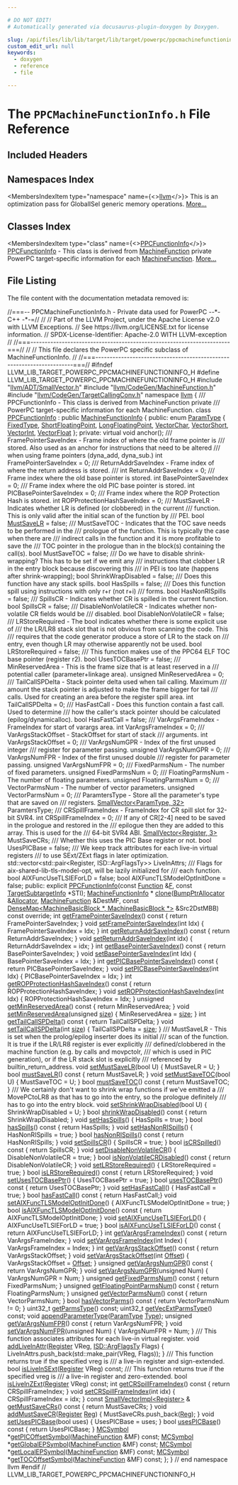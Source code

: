 ```yaml
---

# DO NOT EDIT!
# Automatically generated via docusaurus-plugin-doxygen by Doxygen.

slug: /api/files/lib/lib/target/lib/target/powerpc/ppcmachinefunctioninfo-h
custom_edit_url: null
keywords:
  - doxygen
  - reference
  - file

---
```





# The `PPCMachineFunctionInfo.h` File Reference

<DoxygenPage pluginConfig={pluginConfig}>



## Included Headers

<IncludesList>
<IncludesListItem
  filePath="llvm/ADT/SmallVector.h"
  permalink="/docs/api/files/include/include/llvm/include/llvm/adt/smallvector-h"
  isLocal="true" />
<IncludesListItem
  filePath="llvm/CodeGen/MachineFunction.h"
  permalink="/docs/api/files/include/include/llvm/include/llvm/codegen/machinefunction-h"
  isLocal="true" />
<IncludesListItem
  filePath="llvm/CodeGen/TargetCallingConv.h"
  permalink="/docs/api/files/include/include/llvm/include/llvm/codegen/targetcallingconv-h"
  isLocal="true" />
</IncludesList>

## Namespaces Index

<MembersIndex>

<MembersIndexItem
  type="namespace"
  name={<><a href="/docs/api/namespaces/llvm">llvm</a></>}>
This is an optimization pass for GlobalISel generic memory operations. <a href="/docs/api/namespaces/llvm/#details">More...</a>
</MembersIndexItem>

</MembersIndex>

## Classes Index

<MembersIndex>

<MembersIndexItem
  type="class"
  name={<><a href="/docs/api/classes/llvm/ppcfunctioninfo">PPCFunctionInfo</a></>}>
<a href="/docs/api/classes/llvm/ppcfunctioninfo">PPCFunctionInfo</a> - This class is derived from <a href="/docs/api/classes/llvm/machinefunction">MachineFunction</a> private PowerPC target-specific information for each <a href="/docs/api/classes/llvm/machinefunction">MachineFunction</a>. <a href="/docs/api/classes/llvm/ppcfunctioninfo/#details">More...</a>
</MembersIndexItem>

</MembersIndex>


## File Listing

The file content with the documentation metadata removed is:

<ProgramListing>

<Link id="l00001" /><CodeLine lineNumber="1"><span class="doxyHighlightComment">//===-- PPCMachineFunctionInfo.h - Private data used for PowerPC --&#42;- C++ -&#42;-=//</span></CodeLine>
<Link id="l00002" /><CodeLine lineNumber="2"><span class="doxyHighlightComment">//</span></CodeLine>
<Link id="l00003" /><CodeLine lineNumber="3"><span class="doxyHighlightComment">// Part of the LLVM Project, under the Apache License v2.0 with LLVM Exceptions.</span></CodeLine>
<Link id="l00004" /><CodeLine lineNumber="4"><span class="doxyHighlightComment">// See https://llvm.org/LICENSE.txt for license information.</span></CodeLine>
<Link id="l00005" /><CodeLine lineNumber="5"><span class="doxyHighlightComment">// SPDX-License-Identifier: Apache-2.0 WITH LLVM-exception</span></CodeLine>
<Link id="l00006" /><CodeLine lineNumber="6"><span class="doxyHighlightComment">//</span></CodeLine>
<Link id="l00007" /><CodeLine lineNumber="7"><span class="doxyHighlightComment">//===----------------------------------------------------------------------===//</span></CodeLine>
<Link id="l00008" /><CodeLine lineNumber="8"><span class="doxyHighlightComment">//</span></CodeLine>
<Link id="l00009" /><CodeLine lineNumber="9"><span class="doxyHighlightComment">// This file declares the PowerPC specific subclass of MachineFunctionInfo.</span></CodeLine>
<Link id="l00010" /><CodeLine lineNumber="10"><span class="doxyHighlightComment">//</span></CodeLine>
<Link id="l00011" /><CodeLine lineNumber="11"><span class="doxyHighlightComment">//===----------------------------------------------------------------------===//</span></CodeLine>
<Link id="l00012" /><CodeLine lineNumber="12"></CodeLine>
<Link id="l00013" /><CodeLine lineNumber="13"><span class="doxyHighlightPreprocessor">#ifndef LLVM&#95;LIB&#95;TARGET&#95;POWERPC&#95;PPCMACHINEFUNCTIONINFO&#95;H</span></CodeLine>
<Link id="l00014" /><CodeLine lineNumber="14"><span class="doxyHighlightPreprocessor">#define LLVM&#95;LIB&#95;TARGET&#95;POWERPC&#95;PPCMACHINEFUNCTIONINFO&#95;H</span></CodeLine>
<Link id="l00015" /><CodeLine lineNumber="15"></CodeLine>
<Link id="l00016" /><CodeLine lineNumber="16"><span class="doxyHighlightPreprocessor">#include &quot;<a href="/docs/api/files/include/include/llvm/include/llvm/adt/smallvector-h">llvm/ADT/SmallVector.h</a>&quot;</span></CodeLine>
<Link id="l00017" /><CodeLine lineNumber="17"><span class="doxyHighlightPreprocessor">#include &quot;<a href="/docs/api/files/include/include/llvm/include/llvm/codegen/machinefunction-h">llvm/CodeGen/MachineFunction.h</a>&quot;</span></CodeLine>
<Link id="l00018" /><CodeLine lineNumber="18"><span class="doxyHighlightPreprocessor">#include &quot;<a href="/docs/api/files/include/include/llvm/include/llvm/codegen/targetcallingconv-h">llvm/CodeGen/TargetCallingConv.h</a>&quot;</span></CodeLine>
<Link id="l00019" /><CodeLine lineNumber="19"></CodeLine>
<Link id="l00020" /><CodeLine lineNumber="20"><span class="doxyHighlightKeyword">namespace </span><span class="doxyHighlight"><a href="/docs/api/namespaces/llvm">llvm</a> &#123;</span></CodeLine>
<Link id="l00021" /><CodeLine lineNumber="21"></CodeLine>
<Link id="l00022" /><CodeLine lineNumber="22"><span class="doxyHighlightComment">/// PPCFunctionInfo - This class is derived from MachineFunction private</span></CodeLine>
<Link id="l00023" /><CodeLine lineNumber="23"><span class="doxyHighlightComment">/// PowerPC target-specific information for each MachineFunction.</span></CodeLine>
<Link id="l00024" /><CodeLine lineNumber="24" lineLink="/docs/api/classes/llvm/ppcfunctioninfo"><span class="doxyHighlightKeyword">class </span><span class="doxyHighlight"><a href="/docs/api/classes/llvm/ppcfunctioninfo/#a45680fddaf346fa9f135021dee44d6d1">PPCFunctionInfo</a> : </span><span class="doxyHighlightKeyword">public</span><span class="doxyHighlight"> <a href="/docs/api/structs/llvm/machinefunctioninfo">MachineFunctionInfo</a> &#123;</span></CodeLine>
<Link id="l00025" /><CodeLine lineNumber="25"><span class="doxyHighlightKeyword">public</span><span class="doxyHighlight">:</span></CodeLine>
<Link id="l00026" /><CodeLine lineNumber="26" lineLink="/docs/api/classes/llvm/ppcfunctioninfo/#a9da044d39cfcc02b98bfea5875d52741"><span class="doxyHighlight">  </span><span class="doxyHighlightKeyword">enum</span><span class="doxyHighlight"> <a href="/docs/api/classes/llvm/ppcfunctioninfo/#a9da044d39cfcc02b98bfea5875d52741">ParamType</a> &#123;</span></CodeLine>
<Link id="l00027" /><CodeLine lineNumber="27" lineLink="/docs/api/classes/llvm/ppcfunctioninfo/#a9da044d39cfcc02b98bfea5875d52741ac1eb69276891dcaa08117c70d0a0b3f2"><span class="doxyHighlight">    <a href="/docs/api/classes/llvm/ppcfunctioninfo/#a9da044d39cfcc02b98bfea5875d52741ac1eb69276891dcaa08117c70d0a0b3f2">FixedType</a>,</span></CodeLine>
<Link id="l00028" /><CodeLine lineNumber="28" lineLink="/docs/api/classes/llvm/ppcfunctioninfo/#a9da044d39cfcc02b98bfea5875d52741a89f039ab40a3bfa539224842c160c16c"><span class="doxyHighlight">    <a href="/docs/api/classes/llvm/ppcfunctioninfo/#a9da044d39cfcc02b98bfea5875d52741a89f039ab40a3bfa539224842c160c16c">ShortFloatingPoint</a>,</span></CodeLine>
<Link id="l00029" /><CodeLine lineNumber="29" lineLink="/docs/api/classes/llvm/ppcfunctioninfo/#a9da044d39cfcc02b98bfea5875d52741a2ec7e764450e737919998918bb8650fe"><span class="doxyHighlight">    <a href="/docs/api/classes/llvm/ppcfunctioninfo/#a9da044d39cfcc02b98bfea5875d52741a2ec7e764450e737919998918bb8650fe">LongFloatingPoint</a>,</span></CodeLine>
<Link id="l00030" /><CodeLine lineNumber="30" lineLink="/docs/api/classes/llvm/ppcfunctioninfo/#a9da044d39cfcc02b98bfea5875d52741a530d71a7307a3f9cc177e3a069052b72"><span class="doxyHighlight">    <a href="/docs/api/classes/llvm/ppcfunctioninfo/#a9da044d39cfcc02b98bfea5875d52741a530d71a7307a3f9cc177e3a069052b72">VectorChar</a>,</span></CodeLine>
<Link id="l00031" /><CodeLine lineNumber="31" lineLink="/docs/api/classes/llvm/ppcfunctioninfo/#a9da044d39cfcc02b98bfea5875d52741a3c810198def2d35abc819fd8b1c5fbc4"><span class="doxyHighlight">    <a href="/docs/api/classes/llvm/ppcfunctioninfo/#a9da044d39cfcc02b98bfea5875d52741a3c810198def2d35abc819fd8b1c5fbc4">VectorShort</a>,</span></CodeLine>
<Link id="l00032" /><CodeLine lineNumber="32" lineLink="/docs/api/classes/llvm/ppcfunctioninfo/#a9da044d39cfcc02b98bfea5875d52741af567a696360951b11747a56a0f96873b"><span class="doxyHighlight">    <a href="/docs/api/classes/llvm/ppcfunctioninfo/#a9da044d39cfcc02b98bfea5875d52741af567a696360951b11747a56a0f96873b">VectorInt</a>,</span></CodeLine>
<Link id="l00033" /><CodeLine lineNumber="33" lineLink="/docs/api/classes/llvm/ppcfunctioninfo/#a9da044d39cfcc02b98bfea5875d52741a9f403b340adfff73ac74ab4ecefae3c6"><span class="doxyHighlight">    <a href="/docs/api/classes/llvm/ppcfunctioninfo/#a9da044d39cfcc02b98bfea5875d52741a9f403b340adfff73ac74ab4ecefae3c6">VectorFloat</a></span></CodeLine>
<Link id="l00034" /><CodeLine lineNumber="34"><span class="doxyHighlight">  &#125;;</span></CodeLine>
<Link id="l00035" /><CodeLine lineNumber="35"></CodeLine>
<Link id="l00036" /><CodeLine lineNumber="36"><span class="doxyHighlightKeyword">private</span><span class="doxyHighlight">:</span></CodeLine>
<Link id="l00037" /><CodeLine lineNumber="37"><span class="doxyHighlight">  </span><span class="doxyHighlightKeyword">virtual</span><span class="doxyHighlight"> </span><span class="doxyHighlightKeywordType">void</span><span class="doxyHighlight"> anchor();</span></CodeLine>
<Link id="l00038" /><CodeLine lineNumber="38"></CodeLine>
<Link id="l00039" /><CodeLine lineNumber="39"><span class="doxyHighlightComment">  /// FramePointerSaveIndex - Frame index of where the old frame pointer is</span></CodeLine>
<Link id="l00040" /><CodeLine lineNumber="40"><span class="doxyHighlightComment">  /// stored.  Also used as an anchor for instructions that need to be altered</span></CodeLine>
<Link id="l00041" /><CodeLine lineNumber="41"><span class="doxyHighlightComment">  /// when using frame pointers (dyna&#95;add, dyna&#95;sub.)</span></CodeLine>
<Link id="l00042" /><CodeLine lineNumber="42"><span class="doxyHighlight">  </span><span class="doxyHighlightKeywordType">int</span><span class="doxyHighlight"> FramePointerSaveIndex = 0;</span></CodeLine>
<Link id="l00043" /><CodeLine lineNumber="43"></CodeLine>
<Link id="l00044" /><CodeLine lineNumber="44"><span class="doxyHighlightComment">  /// ReturnAddrSaveIndex - Frame index of where the return address is stored.</span></CodeLine>
<Link id="l00045" /><CodeLine lineNumber="45"><span class="doxyHighlightComment">  ///</span></CodeLine>
<Link id="l00046" /><CodeLine lineNumber="46"><span class="doxyHighlight">  </span><span class="doxyHighlightKeywordType">int</span><span class="doxyHighlight"> ReturnAddrSaveIndex = 0;</span></CodeLine>
<Link id="l00047" /><CodeLine lineNumber="47"></CodeLine>
<Link id="l00048" /><CodeLine lineNumber="48"><span class="doxyHighlightComment">  /// Frame index where the old base pointer is stored.</span></CodeLine>
<Link id="l00049" /><CodeLine lineNumber="49"><span class="doxyHighlight">  </span><span class="doxyHighlightKeywordType">int</span><span class="doxyHighlight"> BasePointerSaveIndex = 0;</span></CodeLine>
<Link id="l00050" /><CodeLine lineNumber="50"></CodeLine>
<Link id="l00051" /><CodeLine lineNumber="51"><span class="doxyHighlightComment">  /// Frame index where the old PIC base pointer is stored.</span></CodeLine>
<Link id="l00052" /><CodeLine lineNumber="52"><span class="doxyHighlight">  </span><span class="doxyHighlightKeywordType">int</span><span class="doxyHighlight"> PICBasePointerSaveIndex = 0;</span></CodeLine>
<Link id="l00053" /><CodeLine lineNumber="53"></CodeLine>
<Link id="l00054" /><CodeLine lineNumber="54"><span class="doxyHighlightComment">  /// Frame index where the ROP Protection Hash is stored.</span></CodeLine>
<Link id="l00055" /><CodeLine lineNumber="55"><span class="doxyHighlight">  </span><span class="doxyHighlightKeywordType">int</span><span class="doxyHighlight"> ROPProtectionHashSaveIndex = 0;</span></CodeLine>
<Link id="l00056" /><CodeLine lineNumber="56"></CodeLine>
<Link id="l00057" /><CodeLine lineNumber="57"><span class="doxyHighlightComment">  /// MustSaveLR - Indicates whether LR is defined (or clobbered) in the current</span></CodeLine>
<Link id="l00058" /><CodeLine lineNumber="58"><span class="doxyHighlightComment">  /// function.  This is only valid after the initial scan of the function by</span></CodeLine>
<Link id="l00059" /><CodeLine lineNumber="59"><span class="doxyHighlightComment">  /// PEI.</span></CodeLine>
<Link id="l00060" /><CodeLine lineNumber="60"><span class="doxyHighlight">  </span><span class="doxyHighlightKeywordType">bool</span><span class="doxyHighlight"> <a href="/docs/api/files/lib/lib/target/lib/target/powerpc/ppcframelowering-cpp/#a69189b7d95c4b78145d9dc25a3de148b">MustSaveLR</a> = </span><span class="doxyHighlightKeyword">false</span><span class="doxyHighlight">;</span></CodeLine>
<Link id="l00061" /><CodeLine lineNumber="61"></CodeLine>
<Link id="l00062" /><CodeLine lineNumber="62"><span class="doxyHighlightComment">  /// MustSaveTOC - Indicates that the TOC save needs to be performed in the</span></CodeLine>
<Link id="l00063" /><CodeLine lineNumber="63"><span class="doxyHighlightComment">  /// prologue of the function. This is typically the case when there are</span></CodeLine>
<Link id="l00064" /><CodeLine lineNumber="64"><span class="doxyHighlightComment">  /// indirect calls in the function and it is more profitable to save the</span></CodeLine>
<Link id="l00065" /><CodeLine lineNumber="65"><span class="doxyHighlightComment">  /// TOC pointer in the prologue than in the block(s) containing the call(s).</span></CodeLine>
<Link id="l00066" /><CodeLine lineNumber="66"><span class="doxyHighlight">  </span><span class="doxyHighlightKeywordType">bool</span><span class="doxyHighlight"> MustSaveTOC = </span><span class="doxyHighlightKeyword">false</span><span class="doxyHighlight">;</span></CodeLine>
<Link id="l00067" /><CodeLine lineNumber="67"></CodeLine>
<Link id="l00068" /><CodeLine lineNumber="68"><span class="doxyHighlightComment">  /// Do we have to disable shrink-wrapping? This has to be set if we emit any</span></CodeLine>
<Link id="l00069" /><CodeLine lineNumber="69"><span class="doxyHighlightComment">  /// instructions that clobber LR in the entry block because discovering this</span></CodeLine>
<Link id="l00070" /><CodeLine lineNumber="70"><span class="doxyHighlightComment">  /// in PEI is too late (happens after shrink-wrapping);</span></CodeLine>
<Link id="l00071" /><CodeLine lineNumber="71"><span class="doxyHighlight">  </span><span class="doxyHighlightKeywordType">bool</span><span class="doxyHighlight"> ShrinkWrapDisabled = </span><span class="doxyHighlightKeyword">false</span><span class="doxyHighlight">;</span></CodeLine>
<Link id="l00072" /><CodeLine lineNumber="72"></CodeLine>
<Link id="l00073" /><CodeLine lineNumber="73"><span class="doxyHighlightComment">  /// Does this function have any stack spills.</span></CodeLine>
<Link id="l00074" /><CodeLine lineNumber="74"><span class="doxyHighlight">  </span><span class="doxyHighlightKeywordType">bool</span><span class="doxyHighlight"> HasSpills = </span><span class="doxyHighlightKeyword">false</span><span class="doxyHighlight">;</span></CodeLine>
<Link id="l00075" /><CodeLine lineNumber="75"></CodeLine>
<Link id="l00076" /><CodeLine lineNumber="76"><span class="doxyHighlightComment">  /// Does this function spill using instructions with only r+r (not r+i)</span></CodeLine>
<Link id="l00077" /><CodeLine lineNumber="77"><span class="doxyHighlightComment">  /// forms.</span></CodeLine>
<Link id="l00078" /><CodeLine lineNumber="78"><span class="doxyHighlight">  </span><span class="doxyHighlightKeywordType">bool</span><span class="doxyHighlight"> HasNonRISpills = </span><span class="doxyHighlightKeyword">false</span><span class="doxyHighlight">;</span></CodeLine>
<Link id="l00079" /><CodeLine lineNumber="79"></CodeLine>
<Link id="l00080" /><CodeLine lineNumber="80"><span class="doxyHighlightComment">  /// SpillsCR - Indicates whether CR is spilled in the current function.</span></CodeLine>
<Link id="l00081" /><CodeLine lineNumber="81"><span class="doxyHighlight">  </span><span class="doxyHighlightKeywordType">bool</span><span class="doxyHighlight"> SpillsCR = </span><span class="doxyHighlightKeyword">false</span><span class="doxyHighlight">;</span></CodeLine>
<Link id="l00082" /><CodeLine lineNumber="82"></CodeLine>
<Link id="l00083" /><CodeLine lineNumber="83"><span class="doxyHighlightComment">  /// DisableNonVolatileCR - Indicates whether non-volatile CR fields would be</span></CodeLine>
<Link id="l00084" /><CodeLine lineNumber="84"><span class="doxyHighlightComment">  /// disabled.</span></CodeLine>
<Link id="l00085" /><CodeLine lineNumber="85"><span class="doxyHighlight">  </span><span class="doxyHighlightKeywordType">bool</span><span class="doxyHighlight"> DisableNonVolatileCR = </span><span class="doxyHighlightKeyword">false</span><span class="doxyHighlight">;</span></CodeLine>
<Link id="l00086" /><CodeLine lineNumber="86"></CodeLine>
<Link id="l00087" /><CodeLine lineNumber="87"><span class="doxyHighlightComment">  /// LRStoreRequired - The bool indicates whether there is some explicit use of</span></CodeLine>
<Link id="l00088" /><CodeLine lineNumber="88"><span class="doxyHighlightComment">  /// the LR/LR8 stack slot that is not obvious from scanning the code.  This</span></CodeLine>
<Link id="l00089" /><CodeLine lineNumber="89"><span class="doxyHighlightComment">  /// requires that the code generator produce a store of LR to the stack on</span></CodeLine>
<Link id="l00090" /><CodeLine lineNumber="90"><span class="doxyHighlightComment">  /// entry, even though LR may otherwise apparently not be used.</span></CodeLine>
<Link id="l00091" /><CodeLine lineNumber="91"><span class="doxyHighlight">  </span><span class="doxyHighlightKeywordType">bool</span><span class="doxyHighlight"> LRStoreRequired = </span><span class="doxyHighlightKeyword">false</span><span class="doxyHighlight">;</span></CodeLine>
<Link id="l00092" /><CodeLine lineNumber="92"></CodeLine>
<Link id="l00093" /><CodeLine lineNumber="93"><span class="doxyHighlightComment">  /// This function makes use of the PPC64 ELF TOC base pointer (register r2).</span></CodeLine>
<Link id="l00094" /><CodeLine lineNumber="94"><span class="doxyHighlight">  </span><span class="doxyHighlightKeywordType">bool</span><span class="doxyHighlight"> UsesTOCBasePtr = </span><span class="doxyHighlightKeyword">false</span><span class="doxyHighlight">;</span></CodeLine>
<Link id="l00095" /><CodeLine lineNumber="95"></CodeLine>
<Link id="l00096" /><CodeLine lineNumber="96"><span class="doxyHighlightComment">  /// MinReservedArea - This is the frame size that is at least reserved in a</span></CodeLine>
<Link id="l00097" /><CodeLine lineNumber="97"><span class="doxyHighlightComment">  /// potential caller (parameter+linkage area).</span></CodeLine>
<Link id="l00098" /><CodeLine lineNumber="98"><span class="doxyHighlight">  </span><span class="doxyHighlightKeywordType">unsigned</span><span class="doxyHighlight"> MinReservedArea = 0;</span></CodeLine>
<Link id="l00099" /><CodeLine lineNumber="99"></CodeLine>
<Link id="l00100" /><CodeLine lineNumber="100"><span class="doxyHighlightComment">  /// TailCallSPDelta - Stack pointer delta used when tail calling. Maximum</span></CodeLine>
<Link id="l00101" /><CodeLine lineNumber="101"><span class="doxyHighlightComment">  /// amount the stack pointer is adjusted to make the frame bigger for tail</span></CodeLine>
<Link id="l00102" /><CodeLine lineNumber="102"><span class="doxyHighlightComment">  /// calls. Used for creating an area before the register spill area.</span></CodeLine>
<Link id="l00103" /><CodeLine lineNumber="103"><span class="doxyHighlight">  </span><span class="doxyHighlightKeywordType">int</span><span class="doxyHighlight"> TailCallSPDelta = 0;</span></CodeLine>
<Link id="l00104" /><CodeLine lineNumber="104"></CodeLine>
<Link id="l00105" /><CodeLine lineNumber="105"><span class="doxyHighlightComment">  /// HasFastCall - Does this function contain a fast call. Used to determine</span></CodeLine>
<Link id="l00106" /><CodeLine lineNumber="106"><span class="doxyHighlightComment">  /// how the caller&#39;s stack pointer should be calculated (epilog/dynamicalloc).</span></CodeLine>
<Link id="l00107" /><CodeLine lineNumber="107"><span class="doxyHighlight">  </span><span class="doxyHighlightKeywordType">bool</span><span class="doxyHighlight"> HasFastCall = </span><span class="doxyHighlightKeyword">false</span><span class="doxyHighlight">;</span></CodeLine>
<Link id="l00108" /><CodeLine lineNumber="108"></CodeLine>
<Link id="l00109" /><CodeLine lineNumber="109"><span class="doxyHighlightComment">  /// VarArgsFrameIndex - FrameIndex for start of varargs area.</span></CodeLine>
<Link id="l00110" /><CodeLine lineNumber="110"><span class="doxyHighlight">  </span><span class="doxyHighlightKeywordType">int</span><span class="doxyHighlight"> VarArgsFrameIndex = 0;</span></CodeLine>
<Link id="l00111" /><CodeLine lineNumber="111"></CodeLine>
<Link id="l00112" /><CodeLine lineNumber="112"><span class="doxyHighlightComment">  /// VarArgsStackOffset - StackOffset for start of stack</span></CodeLine>
<Link id="l00113" /><CodeLine lineNumber="113"><span class="doxyHighlightComment">  /// arguments.</span></CodeLine>
<Link id="l00114" /><CodeLine lineNumber="114"></CodeLine>
<Link id="l00115" /><CodeLine lineNumber="115"><span class="doxyHighlight">  </span><span class="doxyHighlightKeywordType">int</span><span class="doxyHighlight"> VarArgsStackOffset = 0;</span></CodeLine>
<Link id="l00116" /><CodeLine lineNumber="116"></CodeLine>
<Link id="l00117" /><CodeLine lineNumber="117"><span class="doxyHighlightComment">  /// VarArgsNumGPR - Index of the first unused integer</span></CodeLine>
<Link id="l00118" /><CodeLine lineNumber="118"><span class="doxyHighlightComment">  /// register for parameter passing.</span></CodeLine>
<Link id="l00119" /><CodeLine lineNumber="119"><span class="doxyHighlight">  </span><span class="doxyHighlightKeywordType">unsigned</span><span class="doxyHighlight"> VarArgsNumGPR = 0;</span></CodeLine>
<Link id="l00120" /><CodeLine lineNumber="120"></CodeLine>
<Link id="l00121" /><CodeLine lineNumber="121"><span class="doxyHighlightComment">  /// VarArgsNumFPR - Index of the first unused double</span></CodeLine>
<Link id="l00122" /><CodeLine lineNumber="122"><span class="doxyHighlightComment">  /// register for parameter passing.</span></CodeLine>
<Link id="l00123" /><CodeLine lineNumber="123"><span class="doxyHighlight">  </span><span class="doxyHighlightKeywordType">unsigned</span><span class="doxyHighlight"> VarArgsNumFPR = 0;</span></CodeLine>
<Link id="l00124" /><CodeLine lineNumber="124"></CodeLine>
<Link id="l00125" /><CodeLine lineNumber="125"><span class="doxyHighlightComment">  /// FixedParmsNum - The number of fixed parameters.</span></CodeLine>
<Link id="l00126" /><CodeLine lineNumber="126"><span class="doxyHighlight">  </span><span class="doxyHighlightKeywordType">unsigned</span><span class="doxyHighlight"> FixedParmsNum = 0;</span></CodeLine>
<Link id="l00127" /><CodeLine lineNumber="127"></CodeLine>
<Link id="l00128" /><CodeLine lineNumber="128"><span class="doxyHighlightComment">  /// FloatingParmsNum - The number of floating parameters.</span></CodeLine>
<Link id="l00129" /><CodeLine lineNumber="129"><span class="doxyHighlight">  </span><span class="doxyHighlightKeywordType">unsigned</span><span class="doxyHighlight"> FloatingParmsNum = 0;</span></CodeLine>
<Link id="l00130" /><CodeLine lineNumber="130"></CodeLine>
<Link id="l00131" /><CodeLine lineNumber="131"><span class="doxyHighlightComment">  /// VectorParmsNum - The number of vector parameters.</span></CodeLine>
<Link id="l00132" /><CodeLine lineNumber="132"><span class="doxyHighlight">  </span><span class="doxyHighlightKeywordType">unsigned</span><span class="doxyHighlight"> VectorParmsNum = 0;</span></CodeLine>
<Link id="l00133" /><CodeLine lineNumber="133"></CodeLine>
<Link id="l00134" /><CodeLine lineNumber="134"><span class="doxyHighlightComment">  /// ParamtersType - Store all the parameter&#39;s type that are saved on</span></CodeLine>
<Link id="l00135" /><CodeLine lineNumber="135"><span class="doxyHighlightComment">  /// registers.</span></CodeLine>
<Link id="l00136" /><CodeLine lineNumber="136"><span class="doxyHighlight">  <a href="/docs/api/classes/llvm/smallvector">SmallVector&lt;ParamType, 32&gt;</a> ParamtersType;</span></CodeLine>
<Link id="l00137" /><CodeLine lineNumber="137"></CodeLine>
<Link id="l00138" /><CodeLine lineNumber="138"><span class="doxyHighlightComment">  /// CRSpillFrameIndex - FrameIndex for CR spill slot for 32-bit SVR4.</span></CodeLine>
<Link id="l00139" /><CodeLine lineNumber="139"><span class="doxyHighlight">  </span><span class="doxyHighlightKeywordType">int</span><span class="doxyHighlight"> CRSpillFrameIndex = 0;</span></CodeLine>
<Link id="l00140" /><CodeLine lineNumber="140"></CodeLine>
<Link id="l00141" /><CodeLine lineNumber="141"><span class="doxyHighlightComment">  /// If any of CR&#91;2-4&#93; need to be saved in the prologue and restored in the</span></CodeLine>
<Link id="l00142" /><CodeLine lineNumber="142"><span class="doxyHighlightComment">  /// epilogue then they are added to this array. This is used for the</span></CodeLine>
<Link id="l00143" /><CodeLine lineNumber="143"><span class="doxyHighlightComment">  /// 64-bit SVR4 ABI.</span></CodeLine>
<Link id="l00144" /><CodeLine lineNumber="144"><span class="doxyHighlight">  <a href="/docs/api/classes/llvm/smallvector">SmallVector&lt;Register, 3&gt;</a> MustSaveCRs;</span></CodeLine>
<Link id="l00145" /><CodeLine lineNumber="145"></CodeLine>
<Link id="l00146" /><CodeLine lineNumber="146"><span class="doxyHighlightComment">  /// Whether this uses the PIC Base register or not.</span></CodeLine>
<Link id="l00147" /><CodeLine lineNumber="147"><span class="doxyHighlight">  </span><span class="doxyHighlightKeywordType">bool</span><span class="doxyHighlight"> UsesPICBase = </span><span class="doxyHighlightKeyword">false</span><span class="doxyHighlight">;</span></CodeLine>
<Link id="l00148" /><CodeLine lineNumber="148"></CodeLine>
<Link id="l00149" /><CodeLine lineNumber="149"><span class="doxyHighlightComment">  /// We keep track attributes for each live-in virtual registers</span></CodeLine>
<Link id="l00150" /><CodeLine lineNumber="150"><span class="doxyHighlightComment">  /// to use SExt/ZExt flags in later optimization.</span></CodeLine>
<Link id="l00151" /><CodeLine lineNumber="151"><span class="doxyHighlight">  std::vector&lt;std::pair&lt;Register, ISD::ArgFlagsTy&gt;&gt; LiveInAttrs;</span></CodeLine>
<Link id="l00152" /><CodeLine lineNumber="152"></CodeLine>
<Link id="l00153" /><CodeLine lineNumber="153"><span class="doxyHighlightComment">  /// Flags for aix-shared-lib-tls-model-opt, will be lazily initialized for</span></CodeLine>
<Link id="l00154" /><CodeLine lineNumber="154"><span class="doxyHighlightComment">  /// each function.</span></CodeLine>
<Link id="l00155" /><CodeLine lineNumber="155"><span class="doxyHighlight">  </span><span class="doxyHighlightKeywordType">bool</span><span class="doxyHighlight"> AIXFuncUseTLSIEForLD = </span><span class="doxyHighlightKeyword">false</span><span class="doxyHighlight">;</span></CodeLine>
<Link id="l00156" /><CodeLine lineNumber="156"><span class="doxyHighlight">  </span><span class="doxyHighlightKeywordType">bool</span><span class="doxyHighlight"> AIXFuncTLSModelOptInitDone = </span><span class="doxyHighlightKeyword">false</span><span class="doxyHighlight">;</span></CodeLine>
<Link id="l00157" /><CodeLine lineNumber="157"></CodeLine>
<Link id="l00158" /><CodeLine lineNumber="158"><span class="doxyHighlightKeyword">public</span><span class="doxyHighlight">:</span></CodeLine>
<Link id="l00159" /><CodeLine lineNumber="159"><span class="doxyHighlight">  </span><span class="doxyHighlightKeyword">explicit</span><span class="doxyHighlight"> <a href="/docs/api/classes/llvm/ppcfunctioninfo/#a45680fddaf346fa9f135021dee44d6d1">PPCFunctionInfo</a>(</span><span class="doxyHighlightKeyword">const</span><span class="doxyHighlight"> <a href="/docs/api/classes/llvm/function">Function</a> &amp;<a href="/docs/api/files/lib/lib/support/md5-cpp/#a96d73bbd7af15cb1fc38c3f4a3bd82e9">F</a>, </span><span class="doxyHighlightKeyword">const</span><span class="doxyHighlight"> <a href="/docs/api/classes/llvm/targetsubtargetinfo">TargetSubtargetInfo</a> &#42;STI);</span></CodeLine>
<Link id="l00160" /><CodeLine lineNumber="160"></CodeLine>
<Link id="l00161" /><CodeLine lineNumber="161"><span class="doxyHighlight">  <a href="/docs/api/structs/llvm/machinefunctioninfo">MachineFunctionInfo</a> &#42;</span></CodeLine>
<Link id="l00162" /><CodeLine lineNumber="162"><span class="doxyHighlight">  <a href="/docs/api/classes/llvm/ppcfunctioninfo/#ae45d9c27fa9f69ec2480d4b947e7e84b">clone</a>(<a href="/docs/api/namespaces/llvm/#a8e612822d4ba7bb36c9c79582a567108">BumpPtrAllocator</a> &amp;<a href="/docs/api/files/lib/lib/codegen/regallocbasic-cpp/#ad5d00e1d77644d95847b9bf8da12b759">Allocator</a>, <a href="/docs/api/classes/llvm/machinefunction">MachineFunction</a> &amp;DestMF,</span></CodeLine>
<Link id="l00163" /><CodeLine lineNumber="163"><span class="doxyHighlight">        </span><span class="doxyHighlightKeyword">const</span><span class="doxyHighlight"> <a href="/docs/api/classes/llvm/densemap">DenseMap&lt;MachineBasicBlock &#42;, MachineBasicBlock &#42;&gt;</a> &amp;Src2DstMBB)</span></CodeLine>
<Link id="l00164" /><CodeLine lineNumber="164"><span class="doxyHighlight">      </span><span class="doxyHighlightKeyword">const override</span><span class="doxyHighlight">;</span></CodeLine>
<Link id="l00165" /><CodeLine lineNumber="165"></CodeLine>
<Link id="l00166" /><CodeLine lineNumber="166" lineLink="/docs/api/classes/llvm/ppcfunctioninfo/#a384c43d1e80952121cb39a1736bb9b8e"><span class="doxyHighlight">  </span><span class="doxyHighlightKeywordType">int</span><span class="doxyHighlight"> <a href="/docs/api/classes/llvm/ppcfunctioninfo/#a384c43d1e80952121cb39a1736bb9b8e">getFramePointerSaveIndex</a>()</span><span class="doxyHighlightKeyword"> const </span><span class="doxyHighlight">&#123; </span><span class="doxyHighlightKeywordFlow">return</span><span class="doxyHighlight"> FramePointerSaveIndex; &#125;</span></CodeLine>
<Link id="l00167" /><CodeLine lineNumber="167" lineLink="/docs/api/classes/llvm/ppcfunctioninfo/#afd615e1f3b75dc847e26ce6bd4932a56"><span class="doxyHighlight">  </span><span class="doxyHighlightKeywordType">void</span><span class="doxyHighlight"> <a href="/docs/api/classes/llvm/ppcfunctioninfo/#afd615e1f3b75dc847e26ce6bd4932a56">setFramePointerSaveIndex</a>(</span><span class="doxyHighlightKeywordType">int</span><span class="doxyHighlight"> Idx) &#123; FramePointerSaveIndex = Idx; &#125;</span></CodeLine>
<Link id="l00168" /><CodeLine lineNumber="168"></CodeLine>
<Link id="l00169" /><CodeLine lineNumber="169" lineLink="/docs/api/classes/llvm/ppcfunctioninfo/#a314511ebb40b4b09d052b51f9a302fee"><span class="doxyHighlight">  </span><span class="doxyHighlightKeywordType">int</span><span class="doxyHighlight"> <a href="/docs/api/classes/llvm/ppcfunctioninfo/#a314511ebb40b4b09d052b51f9a302fee">getReturnAddrSaveIndex</a>()</span><span class="doxyHighlightKeyword"> const </span><span class="doxyHighlight">&#123; </span><span class="doxyHighlightKeywordFlow">return</span><span class="doxyHighlight"> ReturnAddrSaveIndex; &#125;</span></CodeLine>
<Link id="l00170" /><CodeLine lineNumber="170" lineLink="/docs/api/classes/llvm/ppcfunctioninfo/#a19957a6465c3a7a64ada8dfdec4d5aba"><span class="doxyHighlight">  </span><span class="doxyHighlightKeywordType">void</span><span class="doxyHighlight"> <a href="/docs/api/classes/llvm/ppcfunctioninfo/#a19957a6465c3a7a64ada8dfdec4d5aba">setReturnAddrSaveIndex</a>(</span><span class="doxyHighlightKeywordType">int</span><span class="doxyHighlight"> idx) &#123; ReturnAddrSaveIndex = idx; &#125;</span></CodeLine>
<Link id="l00171" /><CodeLine lineNumber="171"></CodeLine>
<Link id="l00172" /><CodeLine lineNumber="172" lineLink="/docs/api/classes/llvm/ppcfunctioninfo/#adba30c3fa864715e30671ffc0b46a088"><span class="doxyHighlight">  </span><span class="doxyHighlightKeywordType">int</span><span class="doxyHighlight"> <a href="/docs/api/classes/llvm/ppcfunctioninfo/#adba30c3fa864715e30671ffc0b46a088">getBasePointerSaveIndex</a>()</span><span class="doxyHighlightKeyword"> const </span><span class="doxyHighlight">&#123; </span><span class="doxyHighlightKeywordFlow">return</span><span class="doxyHighlight"> BasePointerSaveIndex; &#125;</span></CodeLine>
<Link id="l00173" /><CodeLine lineNumber="173" lineLink="/docs/api/classes/llvm/ppcfunctioninfo/#a61f31dae9fefe06f4271963a430228b2"><span class="doxyHighlight">  </span><span class="doxyHighlightKeywordType">void</span><span class="doxyHighlight"> <a href="/docs/api/classes/llvm/ppcfunctioninfo/#a61f31dae9fefe06f4271963a430228b2">setBasePointerSaveIndex</a>(</span><span class="doxyHighlightKeywordType">int</span><span class="doxyHighlight"> Idx) &#123; BasePointerSaveIndex = Idx; &#125;</span></CodeLine>
<Link id="l00174" /><CodeLine lineNumber="174"></CodeLine>
<Link id="l00175" /><CodeLine lineNumber="175" lineLink="/docs/api/classes/llvm/ppcfunctioninfo/#a24d7e69b87d99564e2c02b6e9d6ac353"><span class="doxyHighlight">  </span><span class="doxyHighlightKeywordType">int</span><span class="doxyHighlight"> <a href="/docs/api/classes/llvm/ppcfunctioninfo/#a24d7e69b87d99564e2c02b6e9d6ac353">getPICBasePointerSaveIndex</a>()</span><span class="doxyHighlightKeyword"> const </span><span class="doxyHighlight">&#123; </span><span class="doxyHighlightKeywordFlow">return</span><span class="doxyHighlight"> PICBasePointerSaveIndex; &#125;</span></CodeLine>
<Link id="l00176" /><CodeLine lineNumber="176" lineLink="/docs/api/classes/llvm/ppcfunctioninfo/#a9440f7f307efcb40ddecd6f056818ab3"><span class="doxyHighlight">  </span><span class="doxyHighlightKeywordType">void</span><span class="doxyHighlight"> <a href="/docs/api/classes/llvm/ppcfunctioninfo/#a9440f7f307efcb40ddecd6f056818ab3">setPICBasePointerSaveIndex</a>(</span><span class="doxyHighlightKeywordType">int</span><span class="doxyHighlight"> Idx) &#123; PICBasePointerSaveIndex = Idx; &#125;</span></CodeLine>
<Link id="l00177" /><CodeLine lineNumber="177"></CodeLine>
<Link id="l00178" /><CodeLine lineNumber="178" lineLink="/docs/api/classes/llvm/ppcfunctioninfo/#a9785445e300aec53bac5d47777ad28ea"><span class="doxyHighlight">  </span><span class="doxyHighlightKeywordType">int</span><span class="doxyHighlight"> <a href="/docs/api/classes/llvm/ppcfunctioninfo/#a9785445e300aec53bac5d47777ad28ea">getROPProtectionHashSaveIndex</a>()</span><span class="doxyHighlightKeyword"> const </span><span class="doxyHighlight">&#123;</span></CodeLine>
<Link id="l00179" /><CodeLine lineNumber="179"><span class="doxyHighlight">    </span><span class="doxyHighlightKeywordFlow">return</span><span class="doxyHighlight"> ROPProtectionHashSaveIndex;</span></CodeLine>
<Link id="l00180" /><CodeLine lineNumber="180"><span class="doxyHighlight">  &#125;</span></CodeLine>
<Link id="l00181" /><CodeLine lineNumber="181" lineLink="/docs/api/classes/llvm/ppcfunctioninfo/#ae21fe4884f2a45dc34039874ddd9594e"><span class="doxyHighlight">  </span><span class="doxyHighlightKeywordType">void</span><span class="doxyHighlight"> <a href="/docs/api/classes/llvm/ppcfunctioninfo/#ae21fe4884f2a45dc34039874ddd9594e">setROPProtectionHashSaveIndex</a>(</span><span class="doxyHighlightKeywordType">int</span><span class="doxyHighlight"> Idx) &#123;</span></CodeLine>
<Link id="l00182" /><CodeLine lineNumber="182"><span class="doxyHighlight">    ROPProtectionHashSaveIndex = Idx;</span></CodeLine>
<Link id="l00183" /><CodeLine lineNumber="183"><span class="doxyHighlight">  &#125;</span></CodeLine>
<Link id="l00184" /><CodeLine lineNumber="184"></CodeLine>
<Link id="l00185" /><CodeLine lineNumber="185" lineLink="/docs/api/classes/llvm/ppcfunctioninfo/#aacbb35468239038634c099ca495dcaab"><span class="doxyHighlight">  </span><span class="doxyHighlightKeywordType">unsigned</span><span class="doxyHighlight"> <a href="/docs/api/classes/llvm/ppcfunctioninfo/#aacbb35468239038634c099ca495dcaab">getMinReservedArea</a>()</span><span class="doxyHighlightKeyword"> const </span><span class="doxyHighlight">&#123; </span><span class="doxyHighlightKeywordFlow">return</span><span class="doxyHighlight"> MinReservedArea; &#125;</span></CodeLine>
<Link id="l00186" /><CodeLine lineNumber="186" lineLink="/docs/api/classes/llvm/ppcfunctioninfo/#a8e0b7625b4133471e51249e77ef84c81"><span class="doxyHighlight">  </span><span class="doxyHighlightKeywordType">void</span><span class="doxyHighlight"> <a href="/docs/api/classes/llvm/ppcfunctioninfo/#a8e0b7625b4133471e51249e77ef84c81">setMinReservedArea</a>(</span><span class="doxyHighlightKeywordType">unsigned</span><span class="doxyHighlight"> <a href="/docs/api/namespaces/llvm/#a10f3d955592ae2bc745f57e5b48ae115">size</a>) &#123; MinReservedArea = <a href="/docs/api/namespaces/llvm/#a10f3d955592ae2bc745f57e5b48ae115">size</a>; &#125;</span></CodeLine>
<Link id="l00187" /><CodeLine lineNumber="187"></CodeLine>
<Link id="l00188" /><CodeLine lineNumber="188" lineLink="/docs/api/classes/llvm/ppcfunctioninfo/#a08f2debfe0bdcad74420a98b94d9e73b"><span class="doxyHighlight">  </span><span class="doxyHighlightKeywordType">int</span><span class="doxyHighlight"> <a href="/docs/api/classes/llvm/ppcfunctioninfo/#a08f2debfe0bdcad74420a98b94d9e73b">getTailCallSPDelta</a>()</span><span class="doxyHighlightKeyword"> const </span><span class="doxyHighlight">&#123; </span><span class="doxyHighlightKeywordFlow">return</span><span class="doxyHighlight"> TailCallSPDelta; &#125;</span></CodeLine>
<Link id="l00189" /><CodeLine lineNumber="189" lineLink="/docs/api/classes/llvm/ppcfunctioninfo/#a7780eaaa923683ff9eac5b49916136bc"><span class="doxyHighlight">  </span><span class="doxyHighlightKeywordType">void</span><span class="doxyHighlight"> <a href="/docs/api/classes/llvm/ppcfunctioninfo/#a7780eaaa923683ff9eac5b49916136bc">setTailCallSPDelta</a>(</span><span class="doxyHighlightKeywordType">int</span><span class="doxyHighlight"> <a href="/docs/api/namespaces/llvm/#a10f3d955592ae2bc745f57e5b48ae115">size</a>) &#123; TailCallSPDelta = <a href="/docs/api/namespaces/llvm/#a10f3d955592ae2bc745f57e5b48ae115">size</a>; &#125;</span></CodeLine>
<Link id="l00190" /><CodeLine lineNumber="190"></CodeLine>
<Link id="l00191" /><CodeLine lineNumber="191"><span class="doxyHighlightComment">  /// MustSaveLR - This is set when the prolog/epilog inserter does its initial</span></CodeLine>
<Link id="l00192" /><CodeLine lineNumber="192"><span class="doxyHighlightComment">  /// scan of the function. It is true if the LR/LR8 register is ever explicitly</span></CodeLine>
<Link id="l00193" /><CodeLine lineNumber="193"><span class="doxyHighlightComment">  /// defined/clobbered in the machine function (e.g. by calls and movpctolr,</span></CodeLine>
<Link id="l00194" /><CodeLine lineNumber="194"><span class="doxyHighlightComment">  /// which is used in PIC generation), or if the LR stack slot is explicitly</span></CodeLine>
<Link id="l00195" /><CodeLine lineNumber="195"><span class="doxyHighlightComment">  /// referenced by builtin&#95;return&#95;address.</span></CodeLine>
<Link id="l00196" /><CodeLine lineNumber="196" lineLink="/docs/api/classes/llvm/ppcfunctioninfo/#ab2f210dad848bd0d8a47921d46c78ea8"><span class="doxyHighlight">  </span><span class="doxyHighlightKeywordType">void</span><span class="doxyHighlight"> <a href="/docs/api/classes/llvm/ppcfunctioninfo/#ab2f210dad848bd0d8a47921d46c78ea8">setMustSaveLR</a>(</span><span class="doxyHighlightKeywordType">bool</span><span class="doxyHighlight"> U) &#123; MustSaveLR = U; &#125;</span></CodeLine>
<Link id="l00197" /><CodeLine lineNumber="197" lineLink="/docs/api/classes/llvm/ppcfunctioninfo/#ad9a64ea0a856eaeb01d6ba4e430ae60e"><span class="doxyHighlight">  </span><span class="doxyHighlightKeywordType">bool</span><span class="doxyHighlight"> <a href="/docs/api/classes/llvm/ppcfunctioninfo/#ad9a64ea0a856eaeb01d6ba4e430ae60e">mustSaveLR</a>()</span><span class="doxyHighlightKeyword"> const    </span><span class="doxyHighlight">&#123; </span><span class="doxyHighlightKeywordFlow">return</span><span class="doxyHighlight"> MustSaveLR; &#125;</span></CodeLine>
<Link id="l00198" /><CodeLine lineNumber="198"></CodeLine>
<Link id="l00199" /><CodeLine lineNumber="199" lineLink="/docs/api/classes/llvm/ppcfunctioninfo/#a1a49b540950a35d4449eca7ee88e8b56"><span class="doxyHighlight">  </span><span class="doxyHighlightKeywordType">void</span><span class="doxyHighlight"> <a href="/docs/api/classes/llvm/ppcfunctioninfo/#a1a49b540950a35d4449eca7ee88e8b56">setMustSaveTOC</a>(</span><span class="doxyHighlightKeywordType">bool</span><span class="doxyHighlight"> U) &#123; MustSaveTOC = U; &#125;</span></CodeLine>
<Link id="l00200" /><CodeLine lineNumber="200" lineLink="/docs/api/classes/llvm/ppcfunctioninfo/#a58259420ed94baab8d78d6d49f909b5f"><span class="doxyHighlight">  </span><span class="doxyHighlightKeywordType">bool</span><span class="doxyHighlight"> <a href="/docs/api/classes/llvm/ppcfunctioninfo/#a58259420ed94baab8d78d6d49f909b5f">mustSaveTOC</a>()</span><span class="doxyHighlightKeyword"> const    </span><span class="doxyHighlight">&#123; </span><span class="doxyHighlightKeywordFlow">return</span><span class="doxyHighlight"> MustSaveTOC; &#125;</span></CodeLine>
<Link id="l00201" /><CodeLine lineNumber="201"></CodeLine>
<Link id="l00202" /><CodeLine lineNumber="202"><span class="doxyHighlightComment">  /// We certainly don&#39;t want to shrink wrap functions if we&#39;ve emitted a</span></CodeLine>
<Link id="l00203" /><CodeLine lineNumber="203"><span class="doxyHighlightComment">  /// MovePCtoLR8 as that has to go into the entry, so the prologue definitely</span></CodeLine>
<Link id="l00204" /><CodeLine lineNumber="204"><span class="doxyHighlightComment">  /// has to go into the entry block.</span></CodeLine>
<Link id="l00205" /><CodeLine lineNumber="205" lineLink="/docs/api/classes/llvm/ppcfunctioninfo/#a3c51d65abe2a365314c9af3bc1dbf9fe"><span class="doxyHighlight">  </span><span class="doxyHighlightKeywordType">void</span><span class="doxyHighlight"> <a href="/docs/api/classes/llvm/ppcfunctioninfo/#a3c51d65abe2a365314c9af3bc1dbf9fe">setShrinkWrapDisabled</a>(</span><span class="doxyHighlightKeywordType">bool</span><span class="doxyHighlight"> U) &#123; ShrinkWrapDisabled = U; &#125;</span></CodeLine>
<Link id="l00206" /><CodeLine lineNumber="206" lineLink="/docs/api/classes/llvm/ppcfunctioninfo/#a2df082f8ff947495e48aaf8f83520ddd"><span class="doxyHighlight">  </span><span class="doxyHighlightKeywordType">bool</span><span class="doxyHighlight"> <a href="/docs/api/classes/llvm/ppcfunctioninfo/#a2df082f8ff947495e48aaf8f83520ddd">shrinkWrapDisabled</a>()</span><span class="doxyHighlightKeyword"> const </span><span class="doxyHighlight">&#123; </span><span class="doxyHighlightKeywordFlow">return</span><span class="doxyHighlight"> ShrinkWrapDisabled; &#125;</span></CodeLine>
<Link id="l00207" /><CodeLine lineNumber="207"></CodeLine>
<Link id="l00208" /><CodeLine lineNumber="208" lineLink="/docs/api/classes/llvm/ppcfunctioninfo/#afa7d92ef59a14f26d941fdacaf49f165"><span class="doxyHighlight">  </span><span class="doxyHighlightKeywordType">void</span><span class="doxyHighlight"> <a href="/docs/api/classes/llvm/ppcfunctioninfo/#afa7d92ef59a14f26d941fdacaf49f165">setHasSpills</a>()      &#123; HasSpills = </span><span class="doxyHighlightKeyword">true</span><span class="doxyHighlight">; &#125;</span></CodeLine>
<Link id="l00209" /><CodeLine lineNumber="209" lineLink="/docs/api/classes/llvm/ppcfunctioninfo/#a328a17b1a46be0b4f6cd187cde97222e"><span class="doxyHighlight">  </span><span class="doxyHighlightKeywordType">bool</span><span class="doxyHighlight"> <a href="/docs/api/classes/llvm/ppcfunctioninfo/#a328a17b1a46be0b4f6cd187cde97222e">hasSpills</a>()</span><span class="doxyHighlightKeyword"> const   </span><span class="doxyHighlight">&#123; </span><span class="doxyHighlightKeywordFlow">return</span><span class="doxyHighlight"> HasSpills; &#125;</span></CodeLine>
<Link id="l00210" /><CodeLine lineNumber="210"></CodeLine>
<Link id="l00211" /><CodeLine lineNumber="211" lineLink="/docs/api/classes/llvm/ppcfunctioninfo/#aef8b8a2cddd6ae0ae42a5711d358d437"><span class="doxyHighlight">  </span><span class="doxyHighlightKeywordType">void</span><span class="doxyHighlight"> <a href="/docs/api/classes/llvm/ppcfunctioninfo/#aef8b8a2cddd6ae0ae42a5711d358d437">setHasNonRISpills</a>()    &#123; HasNonRISpills = </span><span class="doxyHighlightKeyword">true</span><span class="doxyHighlight">; &#125;</span></CodeLine>
<Link id="l00212" /><CodeLine lineNumber="212" lineLink="/docs/api/classes/llvm/ppcfunctioninfo/#a8a253cfa0ea0c570ffdc387cd8c2639a"><span class="doxyHighlight">  </span><span class="doxyHighlightKeywordType">bool</span><span class="doxyHighlight"> <a href="/docs/api/classes/llvm/ppcfunctioninfo/#a8a253cfa0ea0c570ffdc387cd8c2639a">hasNonRISpills</a>()</span><span class="doxyHighlightKeyword"> const </span><span class="doxyHighlight">&#123; </span><span class="doxyHighlightKeywordFlow">return</span><span class="doxyHighlight"> HasNonRISpills; &#125;</span></CodeLine>
<Link id="l00213" /><CodeLine lineNumber="213"></CodeLine>
<Link id="l00214" /><CodeLine lineNumber="214" lineLink="/docs/api/classes/llvm/ppcfunctioninfo/#ad56d6a4ebccec8c13d1f1e8b982ff0ba"><span class="doxyHighlight">  </span><span class="doxyHighlightKeywordType">void</span><span class="doxyHighlight"> <a href="/docs/api/classes/llvm/ppcfunctioninfo/#ad56d6a4ebccec8c13d1f1e8b982ff0ba">setSpillsCR</a>()       &#123; SpillsCR = </span><span class="doxyHighlightKeyword">true</span><span class="doxyHighlight">; &#125;</span></CodeLine>
<Link id="l00215" /><CodeLine lineNumber="215" lineLink="/docs/api/classes/llvm/ppcfunctioninfo/#a0185c64175d088507e050d603df7d7fa"><span class="doxyHighlight">  </span><span class="doxyHighlightKeywordType">bool</span><span class="doxyHighlight"> <a href="/docs/api/classes/llvm/ppcfunctioninfo/#a0185c64175d088507e050d603df7d7fa">isCRSpilled</a>()</span><span class="doxyHighlightKeyword"> const </span><span class="doxyHighlight">&#123; </span><span class="doxyHighlightKeywordFlow">return</span><span class="doxyHighlight"> SpillsCR; &#125;</span></CodeLine>
<Link id="l00216" /><CodeLine lineNumber="216"></CodeLine>
<Link id="l00217" /><CodeLine lineNumber="217" lineLink="/docs/api/classes/llvm/ppcfunctioninfo/#ac248e58012993b453248b4450352fcae"><span class="doxyHighlight">  </span><span class="doxyHighlightKeywordType">void</span><span class="doxyHighlight"> <a href="/docs/api/classes/llvm/ppcfunctioninfo/#ac248e58012993b453248b4450352fcae">setDisableNonVolatileCR</a>() &#123; DisableNonVolatileCR = </span><span class="doxyHighlightKeyword">true</span><span class="doxyHighlight">; &#125;</span></CodeLine>
<Link id="l00218" /><CodeLine lineNumber="218" lineLink="/docs/api/classes/llvm/ppcfunctioninfo/#a4c9ffb8a1a64448f8b7af63b63bd9297"><span class="doxyHighlight">  </span><span class="doxyHighlightKeywordType">bool</span><span class="doxyHighlight"> <a href="/docs/api/classes/llvm/ppcfunctioninfo/#a4c9ffb8a1a64448f8b7af63b63bd9297">isNonVolatileCRDisabled</a>()</span><span class="doxyHighlightKeyword"> const </span><span class="doxyHighlight">&#123; </span><span class="doxyHighlightKeywordFlow">return</span><span class="doxyHighlight"> DisableNonVolatileCR; &#125;</span></CodeLine>
<Link id="l00219" /><CodeLine lineNumber="219"></CodeLine>
<Link id="l00220" /><CodeLine lineNumber="220" lineLink="/docs/api/classes/llvm/ppcfunctioninfo/#a5f99b3c1dc503cd4fdd6516ec5ccf2ee"><span class="doxyHighlight">  </span><span class="doxyHighlightKeywordType">void</span><span class="doxyHighlight"> <a href="/docs/api/classes/llvm/ppcfunctioninfo/#a5f99b3c1dc503cd4fdd6516ec5ccf2ee">setLRStoreRequired</a>() &#123; LRStoreRequired = </span><span class="doxyHighlightKeyword">true</span><span class="doxyHighlight">; &#125;</span></CodeLine>
<Link id="l00221" /><CodeLine lineNumber="221" lineLink="/docs/api/classes/llvm/ppcfunctioninfo/#a8b823ccfc4950a649fdac5ae54f63178"><span class="doxyHighlight">  </span><span class="doxyHighlightKeywordType">bool</span><span class="doxyHighlight"> <a href="/docs/api/classes/llvm/ppcfunctioninfo/#a8b823ccfc4950a649fdac5ae54f63178">isLRStoreRequired</a>()</span><span class="doxyHighlightKeyword"> const </span><span class="doxyHighlight">&#123; </span><span class="doxyHighlightKeywordFlow">return</span><span class="doxyHighlight"> LRStoreRequired; &#125;</span></CodeLine>
<Link id="l00222" /><CodeLine lineNumber="222"></CodeLine>
<Link id="l00223" /><CodeLine lineNumber="223" lineLink="/docs/api/classes/llvm/ppcfunctioninfo/#aac75b5540740622cc23ab08f29bea910"><span class="doxyHighlight">  </span><span class="doxyHighlightKeywordType">void</span><span class="doxyHighlight"> <a href="/docs/api/classes/llvm/ppcfunctioninfo/#aac75b5540740622cc23ab08f29bea910">setUsesTOCBasePtr</a>()    &#123; UsesTOCBasePtr = </span><span class="doxyHighlightKeyword">true</span><span class="doxyHighlight">; &#125;</span></CodeLine>
<Link id="l00224" /><CodeLine lineNumber="224" lineLink="/docs/api/classes/llvm/ppcfunctioninfo/#a6017bce5768f09c7cdbe312e90962dda"><span class="doxyHighlight">  </span><span class="doxyHighlightKeywordType">bool</span><span class="doxyHighlight"> <a href="/docs/api/classes/llvm/ppcfunctioninfo/#a6017bce5768f09c7cdbe312e90962dda">usesTOCBasePtr</a>()</span><span class="doxyHighlightKeyword"> const </span><span class="doxyHighlight">&#123; </span><span class="doxyHighlightKeywordFlow">return</span><span class="doxyHighlight"> UsesTOCBasePtr; &#125;</span></CodeLine>
<Link id="l00225" /><CodeLine lineNumber="225"></CodeLine>
<Link id="l00226" /><CodeLine lineNumber="226" lineLink="/docs/api/classes/llvm/ppcfunctioninfo/#a91956370ca635fb6b52a132acd6d7141"><span class="doxyHighlight">  </span><span class="doxyHighlightKeywordType">void</span><span class="doxyHighlight"> <a href="/docs/api/classes/llvm/ppcfunctioninfo/#a91956370ca635fb6b52a132acd6d7141">setHasFastCall</a>() &#123; HasFastCall = </span><span class="doxyHighlightKeyword">true</span><span class="doxyHighlight">; &#125;</span></CodeLine>
<Link id="l00227" /><CodeLine lineNumber="227" lineLink="/docs/api/classes/llvm/ppcfunctioninfo/#a6207e730a0051bddd35b25e05407681a"><span class="doxyHighlight">  </span><span class="doxyHighlightKeywordType">bool</span><span class="doxyHighlight"> <a href="/docs/api/classes/llvm/ppcfunctioninfo/#a6207e730a0051bddd35b25e05407681a">hasFastCall</a>()</span><span class="doxyHighlightKeyword"> const </span><span class="doxyHighlight">&#123; </span><span class="doxyHighlightKeywordFlow">return</span><span class="doxyHighlight"> HasFastCall;&#125;</span></CodeLine>
<Link id="l00228" /><CodeLine lineNumber="228"></CodeLine>
<Link id="l00229" /><CodeLine lineNumber="229" lineLink="/docs/api/classes/llvm/ppcfunctioninfo/#a79eeec75bcbc571a20a7f142fcd894cb"><span class="doxyHighlight">  </span><span class="doxyHighlightKeywordType">void</span><span class="doxyHighlight"> <a href="/docs/api/classes/llvm/ppcfunctioninfo/#a79eeec75bcbc571a20a7f142fcd894cb">setAIXFuncTLSModelOptInitDone</a>() &#123; AIXFuncTLSModelOptInitDone = </span><span class="doxyHighlightKeyword">true</span><span class="doxyHighlight">; &#125;</span></CodeLine>
<Link id="l00230" /><CodeLine lineNumber="230" lineLink="/docs/api/classes/llvm/ppcfunctioninfo/#a6bb343cda3f4c96041e659dc68970bdb"><span class="doxyHighlight">  </span><span class="doxyHighlightKeywordType">bool</span><span class="doxyHighlight"> <a href="/docs/api/classes/llvm/ppcfunctioninfo/#a6bb343cda3f4c96041e659dc68970bdb">isAIXFuncTLSModelOptInitDone</a>()</span><span class="doxyHighlightKeyword"> const </span><span class="doxyHighlight">&#123;</span></CodeLine>
<Link id="l00231" /><CodeLine lineNumber="231"><span class="doxyHighlight">    </span><span class="doxyHighlightKeywordFlow">return</span><span class="doxyHighlight"> AIXFuncTLSModelOptInitDone;</span></CodeLine>
<Link id="l00232" /><CodeLine lineNumber="232"><span class="doxyHighlight">  &#125;</span></CodeLine>
<Link id="l00233" /><CodeLine lineNumber="233" lineLink="/docs/api/classes/llvm/ppcfunctioninfo/#a3768337ba322a73e5d22e38c91f024c3"><span class="doxyHighlight">  </span><span class="doxyHighlightKeywordType">void</span><span class="doxyHighlight"> <a href="/docs/api/classes/llvm/ppcfunctioninfo/#a3768337ba322a73e5d22e38c91f024c3">setAIXFuncUseTLSIEForLD</a>() &#123; AIXFuncUseTLSIEForLD = </span><span class="doxyHighlightKeyword">true</span><span class="doxyHighlight">; &#125;</span></CodeLine>
<Link id="l00234" /><CodeLine lineNumber="234" lineLink="/docs/api/classes/llvm/ppcfunctioninfo/#a1f9a5738d07713dd3f354babe5cb074f"><span class="doxyHighlight">  </span><span class="doxyHighlightKeywordType">bool</span><span class="doxyHighlight"> <a href="/docs/api/classes/llvm/ppcfunctioninfo/#a1f9a5738d07713dd3f354babe5cb074f">isAIXFuncUseTLSIEForLD</a>()</span><span class="doxyHighlightKeyword"> const </span><span class="doxyHighlight">&#123; </span><span class="doxyHighlightKeywordFlow">return</span><span class="doxyHighlight"> AIXFuncUseTLSIEForLD; &#125;</span></CodeLine>
<Link id="l00235" /><CodeLine lineNumber="235"></CodeLine>
<Link id="l00236" /><CodeLine lineNumber="236" lineLink="/docs/api/classes/llvm/ppcfunctioninfo/#a504b348e45c5add281779de8d35182bd"><span class="doxyHighlight">  </span><span class="doxyHighlightKeywordType">int</span><span class="doxyHighlight"> <a href="/docs/api/classes/llvm/ppcfunctioninfo/#a504b348e45c5add281779de8d35182bd">getVarArgsFrameIndex</a>()</span><span class="doxyHighlightKeyword"> const </span><span class="doxyHighlight">&#123; </span><span class="doxyHighlightKeywordFlow">return</span><span class="doxyHighlight"> VarArgsFrameIndex; &#125;</span></CodeLine>
<Link id="l00237" /><CodeLine lineNumber="237" lineLink="/docs/api/classes/llvm/ppcfunctioninfo/#ada6f0ce61d2e0bfaef869dffc2d643ed"><span class="doxyHighlight">  </span><span class="doxyHighlightKeywordType">void</span><span class="doxyHighlight"> <a href="/docs/api/classes/llvm/ppcfunctioninfo/#ada6f0ce61d2e0bfaef869dffc2d643ed">setVarArgsFrameIndex</a>(</span><span class="doxyHighlightKeywordType">int</span><span class="doxyHighlight"> Index) &#123; VarArgsFrameIndex = Index; &#125;</span></CodeLine>
<Link id="l00238" /><CodeLine lineNumber="238"></CodeLine>
<Link id="l00239" /><CodeLine lineNumber="239" lineLink="/docs/api/classes/llvm/ppcfunctioninfo/#ae675b3385ca125dfbc25f6e589de0e73"><span class="doxyHighlight">  </span><span class="doxyHighlightKeywordType">int</span><span class="doxyHighlight"> <a href="/docs/api/classes/llvm/ppcfunctioninfo/#ae675b3385ca125dfbc25f6e589de0e73">getVarArgsStackOffset</a>()</span><span class="doxyHighlightKeyword"> const </span><span class="doxyHighlight">&#123; </span><span class="doxyHighlightKeywordFlow">return</span><span class="doxyHighlight"> VarArgsStackOffset; &#125;</span></CodeLine>
<Link id="l00240" /><CodeLine lineNumber="240" lineLink="/docs/api/classes/llvm/ppcfunctioninfo/#ac48baf3479d85046d9613e91423bb05b"><span class="doxyHighlight">  </span><span class="doxyHighlightKeywordType">void</span><span class="doxyHighlight"> <a href="/docs/api/classes/llvm/ppcfunctioninfo/#ac48baf3479d85046d9613e91423bb05b">setVarArgsStackOffset</a>(</span><span class="doxyHighlightKeywordType">int</span><span class="doxyHighlight"> <a href="/docs/api/namespaces/llvm/#a05f5b9a11bdcc5feba62899f95dcf878a3134224cba2545bc57954d3b072aebb4">Offset</a>) &#123; VarArgsStackOffset = <a href="/docs/api/namespaces/llvm/#a05f5b9a11bdcc5feba62899f95dcf878a3134224cba2545bc57954d3b072aebb4">Offset</a>; &#125;</span></CodeLine>
<Link id="l00241" /><CodeLine lineNumber="241"></CodeLine>
<Link id="l00242" /><CodeLine lineNumber="242" lineLink="/docs/api/classes/llvm/ppcfunctioninfo/#aaaad3a660d95af9dd57049041dadfd9d"><span class="doxyHighlight">  </span><span class="doxyHighlightKeywordType">unsigned</span><span class="doxyHighlight"> <a href="/docs/api/classes/llvm/ppcfunctioninfo/#aaaad3a660d95af9dd57049041dadfd9d">getVarArgsNumGPR</a>()</span><span class="doxyHighlightKeyword"> const </span><span class="doxyHighlight">&#123; </span><span class="doxyHighlightKeywordFlow">return</span><span class="doxyHighlight"> VarArgsNumGPR; &#125;</span></CodeLine>
<Link id="l00243" /><CodeLine lineNumber="243" lineLink="/docs/api/classes/llvm/ppcfunctioninfo/#a4555f7c774794316ae5ce15ff8cda889"><span class="doxyHighlight">  </span><span class="doxyHighlightKeywordType">void</span><span class="doxyHighlight"> <a href="/docs/api/classes/llvm/ppcfunctioninfo/#a4555f7c774794316ae5ce15ff8cda889">setVarArgsNumGPR</a>(</span><span class="doxyHighlightKeywordType">unsigned</span><span class="doxyHighlight"> Num) &#123; VarArgsNumGPR = Num; &#125;</span></CodeLine>
<Link id="l00244" /><CodeLine lineNumber="244"></CodeLine>
<Link id="l00245" /><CodeLine lineNumber="245" lineLink="/docs/api/classes/llvm/ppcfunctioninfo/#ad4454c2bfd5c74c63fc2a8e28123c8cc"><span class="doxyHighlight">  </span><span class="doxyHighlightKeywordType">unsigned</span><span class="doxyHighlight"> <a href="/docs/api/classes/llvm/ppcfunctioninfo/#ad4454c2bfd5c74c63fc2a8e28123c8cc">getFixedParmsNum</a>()</span><span class="doxyHighlightKeyword"> const </span><span class="doxyHighlight">&#123; </span><span class="doxyHighlightKeywordFlow">return</span><span class="doxyHighlight"> FixedParmsNum; &#125;</span></CodeLine>
<Link id="l00246" /><CodeLine lineNumber="246" lineLink="/docs/api/classes/llvm/ppcfunctioninfo/#a1f2193ccfbf3d89ad1b0f12d383dcd20"><span class="doxyHighlight">  </span><span class="doxyHighlightKeywordType">unsigned</span><span class="doxyHighlight"> <a href="/docs/api/classes/llvm/ppcfunctioninfo/#a1f2193ccfbf3d89ad1b0f12d383dcd20">getFloatingPointParmsNum</a>()</span><span class="doxyHighlightKeyword"> const </span><span class="doxyHighlight">&#123; </span><span class="doxyHighlightKeywordFlow">return</span><span class="doxyHighlight"> FloatingParmsNum; &#125;</span></CodeLine>
<Link id="l00247" /><CodeLine lineNumber="247" lineLink="/docs/api/classes/llvm/ppcfunctioninfo/#a4489e830e0921a752280ae081fa2088d"><span class="doxyHighlight">  </span><span class="doxyHighlightKeywordType">unsigned</span><span class="doxyHighlight"> <a href="/docs/api/classes/llvm/ppcfunctioninfo/#a4489e830e0921a752280ae081fa2088d">getVectorParmsNum</a>()</span><span class="doxyHighlightKeyword"> const </span><span class="doxyHighlight">&#123; </span><span class="doxyHighlightKeywordFlow">return</span><span class="doxyHighlight"> VectorParmsNum; &#125;</span></CodeLine>
<Link id="l00248" /><CodeLine lineNumber="248" lineLink="/docs/api/classes/llvm/ppcfunctioninfo/#a74f6bfba1dae0b192d95cce5511ab95f"><span class="doxyHighlight">  </span><span class="doxyHighlightKeywordType">bool</span><span class="doxyHighlight"> <a href="/docs/api/classes/llvm/ppcfunctioninfo/#a74f6bfba1dae0b192d95cce5511ab95f">hasVectorParms</a>()</span><span class="doxyHighlightKeyword"> const </span><span class="doxyHighlight">&#123; </span><span class="doxyHighlightKeywordFlow">return</span><span class="doxyHighlight"> VectorParmsNum != 0; &#125;</span></CodeLine>
<Link id="l00249" /><CodeLine lineNumber="249"></CodeLine>
<Link id="l00250" /><CodeLine lineNumber="250"><span class="doxyHighlight">  uint32&#95;t <a href="/docs/api/classes/llvm/ppcfunctioninfo/#a0ec00f6dfe49a09ccc3b1a14120f36ed">getParmsType</a>() </span><span class="doxyHighlightKeyword">const</span><span class="doxyHighlight">;</span></CodeLine>
<Link id="l00251" /><CodeLine lineNumber="251"></CodeLine>
<Link id="l00252" /><CodeLine lineNumber="252"><span class="doxyHighlight">  uint32&#95;t <a href="/docs/api/classes/llvm/ppcfunctioninfo/#a7813b7d73205a50e7e02c73c954305b2">getVecExtParmsType</a>() </span><span class="doxyHighlightKeyword">const</span><span class="doxyHighlight">;</span></CodeLine>
<Link id="l00253" /><CodeLine lineNumber="253"></CodeLine>
<Link id="l00254" /><CodeLine lineNumber="254"><span class="doxyHighlight">  </span><span class="doxyHighlightKeywordType">void</span><span class="doxyHighlight"> <a href="/docs/api/classes/llvm/ppcfunctioninfo/#a4abfbd55e6055452b3a89b4e8c7bd1f5">appendParameterType</a>(<a href="/docs/api/classes/llvm/ppcfunctioninfo/#a9da044d39cfcc02b98bfea5875d52741">ParamType</a> <a href="/docs/api/classes/llvm/type">Type</a>);</span></CodeLine>
<Link id="l00255" /><CodeLine lineNumber="255"></CodeLine>
<Link id="l00256" /><CodeLine lineNumber="256" lineLink="/docs/api/classes/llvm/ppcfunctioninfo/#a3427aea383e7a5fc3363461f025b4892"><span class="doxyHighlight">  </span><span class="doxyHighlightKeywordType">unsigned</span><span class="doxyHighlight"> <a href="/docs/api/classes/llvm/ppcfunctioninfo/#a3427aea383e7a5fc3363461f025b4892">getVarArgsNumFPR</a>()</span><span class="doxyHighlightKeyword"> const </span><span class="doxyHighlight">&#123; </span><span class="doxyHighlightKeywordFlow">return</span><span class="doxyHighlight"> VarArgsNumFPR; &#125;</span></CodeLine>
<Link id="l00257" /><CodeLine lineNumber="257" lineLink="/docs/api/classes/llvm/ppcfunctioninfo/#a0d10581957463a46f2142a8e5efbd1f8"><span class="doxyHighlight">  </span><span class="doxyHighlightKeywordType">void</span><span class="doxyHighlight"> <a href="/docs/api/classes/llvm/ppcfunctioninfo/#a0d10581957463a46f2142a8e5efbd1f8">setVarArgsNumFPR</a>(</span><span class="doxyHighlightKeywordType">unsigned</span><span class="doxyHighlight"> Num) &#123; VarArgsNumFPR = Num; &#125;</span></CodeLine>
<Link id="l00258" /><CodeLine lineNumber="258"></CodeLine>
<Link id="l00259" /><CodeLine lineNumber="259"><span class="doxyHighlightComment">  /// This function associates attributes for each live-in virtual register.</span></CodeLine>
<Link id="l00260" /><CodeLine lineNumber="260" lineLink="/docs/api/classes/llvm/ppcfunctioninfo/#add16ceab6f3f9759fcd1b54311b5922f"><span class="doxyHighlight">  </span><span class="doxyHighlightKeywordType">void</span><span class="doxyHighlight"> <a href="/docs/api/classes/llvm/ppcfunctioninfo/#add16ceab6f3f9759fcd1b54311b5922f">addLiveInAttr</a>(<a href="/docs/api/classes/llvm/register">Register</a> VReg, <a href="/docs/api/structs/llvm/isd/argflagsty">ISD::ArgFlagsTy</a> Flags) &#123;</span></CodeLine>
<Link id="l00261" /><CodeLine lineNumber="261"><span class="doxyHighlight">    LiveInAttrs.push&#95;back(std::make&#95;pair(VReg, Flags));</span></CodeLine>
<Link id="l00262" /><CodeLine lineNumber="262"><span class="doxyHighlight">  &#125;</span></CodeLine>
<Link id="l00263" /><CodeLine lineNumber="263"></CodeLine>
<Link id="l00264" /><CodeLine lineNumber="264"><span class="doxyHighlightComment">  /// This function returns true if the specified vreg is</span></CodeLine>
<Link id="l00265" /><CodeLine lineNumber="265"><span class="doxyHighlightComment">  /// a live-in register and sign-extended.</span></CodeLine>
<Link id="l00266" /><CodeLine lineNumber="266"><span class="doxyHighlight">  </span><span class="doxyHighlightKeywordType">bool</span><span class="doxyHighlight"> <a href="/docs/api/classes/llvm/ppcfunctioninfo/#a23eb4795c4d766004e74259b14656183">isLiveInSExt</a>(<a href="/docs/api/classes/llvm/register">Register</a> VReg) </span><span class="doxyHighlightKeyword">const</span><span class="doxyHighlight">;</span></CodeLine>
<Link id="l00267" /><CodeLine lineNumber="267"></CodeLine>
<Link id="l00268" /><CodeLine lineNumber="268"><span class="doxyHighlightComment">  /// This function returns true if the specified vreg is</span></CodeLine>
<Link id="l00269" /><CodeLine lineNumber="269"><span class="doxyHighlightComment">  /// a live-in register and zero-extended.</span></CodeLine>
<Link id="l00270" /><CodeLine lineNumber="270"><span class="doxyHighlight">  </span><span class="doxyHighlightKeywordType">bool</span><span class="doxyHighlight"> <a href="/docs/api/classes/llvm/ppcfunctioninfo/#a38dfb3c48c66778f54bd1aa8cffb57a0">isLiveInZExt</a>(<a href="/docs/api/classes/llvm/register">Register</a> VReg) </span><span class="doxyHighlightKeyword">const</span><span class="doxyHighlight">;</span></CodeLine>
<Link id="l00271" /><CodeLine lineNumber="271"></CodeLine>
<Link id="l00272" /><CodeLine lineNumber="272" lineLink="/docs/api/classes/llvm/ppcfunctioninfo/#a7f08aa91cb5b6d4a2cc4290ac238c9e2"><span class="doxyHighlight">  </span><span class="doxyHighlightKeywordType">int</span><span class="doxyHighlight"> <a href="/docs/api/classes/llvm/ppcfunctioninfo/#a7f08aa91cb5b6d4a2cc4290ac238c9e2">getCRSpillFrameIndex</a>()</span><span class="doxyHighlightKeyword"> const </span><span class="doxyHighlight">&#123; </span><span class="doxyHighlightKeywordFlow">return</span><span class="doxyHighlight"> CRSpillFrameIndex; &#125;</span></CodeLine>
<Link id="l00273" /><CodeLine lineNumber="273" lineLink="/docs/api/classes/llvm/ppcfunctioninfo/#ad045aaa62d63f6767b7bb1290a768d81"><span class="doxyHighlight">  </span><span class="doxyHighlightKeywordType">void</span><span class="doxyHighlight"> <a href="/docs/api/classes/llvm/ppcfunctioninfo/#ad045aaa62d63f6767b7bb1290a768d81">setCRSpillFrameIndex</a>(</span><span class="doxyHighlightKeywordType">int</span><span class="doxyHighlight"> idx) &#123; CRSpillFrameIndex = idx; &#125;</span></CodeLine>
<Link id="l00274" /><CodeLine lineNumber="274"></CodeLine>
<Link id="l00275" /><CodeLine lineNumber="275"><span class="doxyHighlight">  </span><span class="doxyHighlightKeyword">const</span><span class="doxyHighlight"> <a href="/docs/api/classes/llvm/smallvectorimpl">SmallVectorImpl&lt;Register&gt;</a> &amp;</span></CodeLine>
<Link id="l00276" /><CodeLine lineNumber="276" lineLink="/docs/api/classes/llvm/ppcfunctioninfo/#a172ea2e4053ed66cf2ae890669d24cd3"><span class="doxyHighlight">    <a href="/docs/api/classes/llvm/ppcfunctioninfo/#a172ea2e4053ed66cf2ae890669d24cd3">getMustSaveCRs</a>()</span><span class="doxyHighlightKeyword"> const </span><span class="doxyHighlight">&#123; </span><span class="doxyHighlightKeywordFlow">return</span><span class="doxyHighlight"> MustSaveCRs; &#125;</span></CodeLine>
<Link id="l00277" /><CodeLine lineNumber="277" lineLink="/docs/api/classes/llvm/ppcfunctioninfo/#a522ad94e11633111eff2db3dff472d1a"><span class="doxyHighlight">  </span><span class="doxyHighlightKeywordType">void</span><span class="doxyHighlight"> <a href="/docs/api/classes/llvm/ppcfunctioninfo/#a522ad94e11633111eff2db3dff472d1a">addMustSaveCR</a>(<a href="/docs/api/classes/llvm/register">Register</a> <a href="/docs/api/files/lib/lib/codegen/machinesink-cpp/#a359e1ff26f6d466d927a61aae45b05c3">Reg</a>) &#123; MustSaveCRs.push&#95;back(<a href="/docs/api/files/lib/lib/codegen/machinesink-cpp/#a359e1ff26f6d466d927a61aae45b05c3">Reg</a>); &#125;</span></CodeLine>
<Link id="l00278" /><CodeLine lineNumber="278"></CodeLine>
<Link id="l00279" /><CodeLine lineNumber="279" lineLink="/docs/api/classes/llvm/ppcfunctioninfo/#a461f46e719a4f06a47d8c7201088eaf5"><span class="doxyHighlight">  </span><span class="doxyHighlightKeywordType">void</span><span class="doxyHighlight"> <a href="/docs/api/classes/llvm/ppcfunctioninfo/#a461f46e719a4f06a47d8c7201088eaf5">setUsesPICBase</a>(</span><span class="doxyHighlightKeywordType">bool</span><span class="doxyHighlight"> uses) &#123; UsesPICBase = uses; &#125;</span></CodeLine>
<Link id="l00280" /><CodeLine lineNumber="280" lineLink="/docs/api/classes/llvm/ppcfunctioninfo/#a488e8422444868d47101cb1b7c3fd51d"><span class="doxyHighlight">  </span><span class="doxyHighlightKeywordType">bool</span><span class="doxyHighlight"> <a href="/docs/api/classes/llvm/ppcfunctioninfo/#a488e8422444868d47101cb1b7c3fd51d">usesPICBase</a>()</span><span class="doxyHighlightKeyword"> const </span><span class="doxyHighlight">&#123; </span><span class="doxyHighlightKeywordFlow">return</span><span class="doxyHighlight"> UsesPICBase; &#125;</span></CodeLine>
<Link id="l00281" /><CodeLine lineNumber="281"></CodeLine>
<Link id="l00282" /><CodeLine lineNumber="282"><span class="doxyHighlight">  <a href="/docs/api/classes/llvm/mcsymbol">MCSymbol</a> &#42;<a href="/docs/api/classes/llvm/ppcfunctioninfo/#a123bd4a5c86831ea657817f781102eaf">getPICOffsetSymbol</a>(<a href="/docs/api/classes/llvm/machinefunction">MachineFunction</a> &amp;MF) </span><span class="doxyHighlightKeyword">const</span><span class="doxyHighlight">;</span></CodeLine>
<Link id="l00283" /><CodeLine lineNumber="283"></CodeLine>
<Link id="l00284" /><CodeLine lineNumber="284"><span class="doxyHighlight">  <a href="/docs/api/classes/llvm/mcsymbol">MCSymbol</a> &#42;<a href="/docs/api/classes/llvm/ppcfunctioninfo/#a2455497c6e33bcd6363fbecc2fe00f0a">getGlobalEPSymbol</a>(<a href="/docs/api/classes/llvm/machinefunction">MachineFunction</a> &amp;MF) </span><span class="doxyHighlightKeyword">const</span><span class="doxyHighlight">;</span></CodeLine>
<Link id="l00285" /><CodeLine lineNumber="285"><span class="doxyHighlight">  <a href="/docs/api/classes/llvm/mcsymbol">MCSymbol</a> &#42;<a href="/docs/api/classes/llvm/ppcfunctioninfo/#a265951c79bd6867cd86f173112f3cc55">getLocalEPSymbol</a>(<a href="/docs/api/classes/llvm/machinefunction">MachineFunction</a> &amp;MF) </span><span class="doxyHighlightKeyword">const</span><span class="doxyHighlight">;</span></CodeLine>
<Link id="l00286" /><CodeLine lineNumber="286"><span class="doxyHighlight">  <a href="/docs/api/classes/llvm/mcsymbol">MCSymbol</a> &#42;<a href="/docs/api/classes/llvm/ppcfunctioninfo/#a95a4a415a083d19b0a8f92cabb81c720">getTOCOffsetSymbol</a>(<a href="/docs/api/classes/llvm/machinefunction">MachineFunction</a> &amp;MF) </span><span class="doxyHighlightKeyword">const</span><span class="doxyHighlight">;</span></CodeLine>
<Link id="l00287" /><CodeLine lineNumber="287"><span class="doxyHighlight">&#125;;</span></CodeLine>
<Link id="l00288" /><CodeLine lineNumber="288"></CodeLine>
<Link id="l00289" /><CodeLine lineNumber="289"><span class="doxyHighlight">&#125; </span><span class="doxyHighlightComment">// end namespace llvm</span></CodeLine>
<Link id="l00290" /><CodeLine lineNumber="290"></CodeLine>
<Link id="l00291" /><CodeLine lineNumber="291"><span class="doxyHighlightPreprocessor">#endif </span><span class="doxyHighlightComment">// LLVM&#95;LIB&#95;TARGET&#95;POWERPC&#95;PPCMACHINEFUNCTIONINFO&#95;H</span></CodeLine>

</ProgramListing>


</DoxygenPage>
